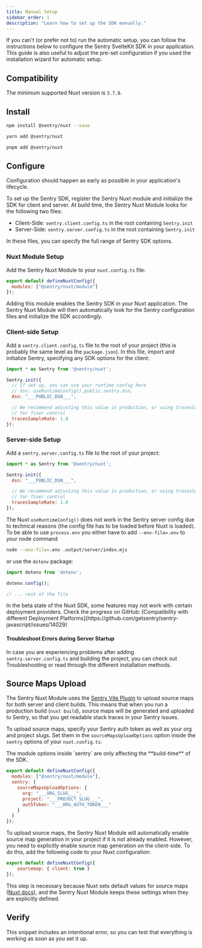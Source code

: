 ```yaml
---
title: Manual Setup
sidebar_order: 1
description: "Learn how to set up the SDK manually."
---
```


If you can't (or prefer not to) run the <PlatformLink to="/#install">automatic setup</PlatformLink>, you can follow the instructions below to configure the Sentry SvelteKit SDK in your application. This guide is also useful to adjust the pre-set configuration if you used the installation wizard for automatic setup.

## Compatibility

The minimum supported Nuxt version is `3.7.0`.

## Install

```bash {tabTitle:npm}
npm install @sentry/nuxt --save
```

```bash {tabTitle:yarn}
yarn add @sentry/nuxt
```

```bash {tabTitle:pnpm}
pnpm add @sentry/nuxt
```

## Configure

Configuration should happen as early as possible in your application's lifecycle.

To set up the Sentry SDK, register the Sentry Nuxt module and initialize the SDK for client and server. At build time, the Sentry Nuxt Module looks for the following two files:

- Client-Side: `sentry.client.config.ts` in the root containing `Sentry.init`
- Server-Side: `sentry.server.config.ts` in the root containing `Sentry.init`

In these files, you can specify the full range of <PlatformLink to="/configuration/options">Sentry SDK options</PlatformLink>.


### Nuxt Module Setup

Add the Sentry Nuxt Module to your `nuxt.config.ts` file:

```javascript {filename:nuxt.config.ts}
export default defineNuxtConfig({
  modules: ["@sentry/nuxt/module"]
});
```

Adding this module enables the Sentry SDK in your Nuxt application. The Sentry Nuxt Module will then automatically look for the Sentry configuration files and initialize the SDK accordingly.

### Client-side Setup

Add a `sentry.client.config.ts` file to the root of your project (this is probably the same level as the `package.json`). In this file, import and initialize Sentry, specifying any SDK options for the client:

```javascript {filename:sentry.client.config.ts}
import * as Sentry from '@sentry/nuxt';

Sentry.init({
  // If set up, you can use your runtime config here
  // dsn: useRuntimeConfig().public.sentry.dsn,
  dsn: "___PUBLIC_DSN___",

  // We recommend adjusting this value in production, or using tracesSampler
  // for finer control
  tracesSampleRate: 1.0
});
```

### Server-side Setup

Add a `sentry.server.config.ts` file to the root of your project:

```javascript {filename:sentry.server.config.ts}
import * as Sentry from '@sentry/nuxt';

Sentry.init({
  dsn: "___PUBLIC_DSN___",

  // We recommend adjusting this value in production, or using tracesSampler
  // for finer control
  tracesSampleRate: 1.0
});
```

The Nuxt `useRuntimeConfig()` does not work in the Sentry server config due to technical reasons (the config file has to
be loaded before Nuxt is loaded). To be able to use `process.env` you either have to add `--env-file=.env` to your node command

```bash {tabTitle: node}
node --env-file=.env .output/server/index.mjs
```

or use the `dotenv` package:

```javascript {tabTitle: Server Config} {filename:sentry.server.config.ts} {1,3}
import dotenv from 'dotenv';

dotenv.config();

// ... rest of the file
```

<Alert level="warning">
  In the beta state of the Nuxt SDK, some features may not work with certain deployment providers. Check the progress on GitHub: [Compatibility with different Deployment Platforms](https://github.com/getsentry/sentry-javascript/issues/14029)
</Alert>

#### Troubleshoot Errors during Server Startup

In case you are experiencing problems after adding `sentry.server.config.ts` and building the project, you can check out <PlatformLink to="/troubleshooting">Troubleshooting</PlatformLink>
or read through the different <PlatformLink to="/install">installation methods</PlatformLink>.

## Source Maps Upload

The Sentry Nuxt Module uses the [Sentry Vite Plugin](https://www.npmjs.com/package/@sentry/vite-plugin) to upload source maps for both server and client builds.
This means that when you run a production build (`nuxt build`), source maps will be generated and uploaded to Sentry, so that you get readable stack traces in your Sentry issues.

To upload source maps, specify your Sentry auth token as well as your org and project slugs. Set them in the `sourceMapsUploadOptions` option
inside the `sentry` options of your `nuxt.config.ts`.

<Alert level="info">
  The module options inside `sentry` are only affecting the **build-time** of the SDK.
</Alert>

<OrgAuthTokenNote />

```javascript {filename:nuxt.config.ts} {3-9}
export default defineNuxtConfig({
  modules: ["@sentry/nuxt/module"],
  sentry: {
    sourceMapsUploadOptions: {
      org: "___ORG_SLUG___",
      project: "___PROJECT_SLUG___",
      authToken: "___ORG_AUTH_TOKEN___"
    }
  }
});
```

To upload source maps, the Sentry Nuxt Module will automatically enable source map generation in your project if it is not already enabled.
However, you need to explicitly enable source map generation on the client-side. To do this, add the following code to your Nuxt configuration:

```javascript {filename:nuxt.config.ts} {2}
export default defineNuxtConfig({
    sourcemap: { client: true }
});
```

This step is necessary because Nuxt sets default values for source maps ([Nuxt docs](https://nuxt.com/docs/api/nuxt-config#sourcemap)), and the Sentry Nuxt Module keeps these settings when they are explicitly defined.

## Verify

This snippet includes an intentional error, so you can test that everything is working as soon as you set it up.

<PlatformContent includePath="getting-started-verify" />
